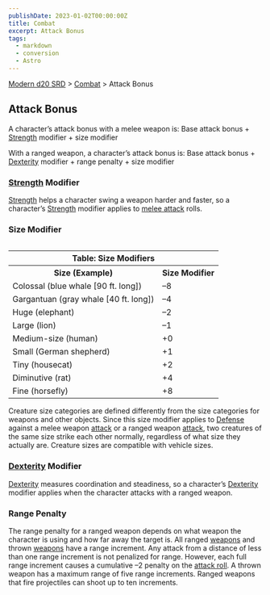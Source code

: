 ```yaml
---
publishDate: 2023-01-02T00:00:00Z
title: Combat
excerpt: Attack Bonus
tags:
  - markdown
  - conversion
  - Astro
---
```


[Modern d20 SRD](/#modernD20) > [Combat](modern-d20-srd-combat-index) > Attack Bonus

## Attack Bonus

A character’s attack bonus with a melee weapon is: Base attack bonus +
[Strength](modern-d20-srd-basics-ability-scores) modifier + size modifier

With a ranged weapon, a character’s attack bonus is: Base attack bonus +
[Dexterity](modern-d20-srd-basics-ability-scores) modifier + range penalty +
size modifier

### [Strength](modern-d20-srd-basics-ability-scores) Modifier

[Strength](modern-d20-srd-basics-ability-scores) helps a character swing a
weapon harder and faster, so a character’s [Strength](modern-d20-srd-basics-ability-scores) modifier applies to [melee attack](modern-d20-srd-combat-attack-roll) rolls.

### Size Modifier


<table style="float: right"><tr><th colspan="2"> Table: Size Modifiers</th></tr> <tr> <th>Size (Example)</th> <th>Size Modifier</th> </tr> <tr><td>Colossal (blue whale [90 ft. long])</td><td> –8</td></tr> <tr class="shaded"><td>Gargantuan (gray whale [40 ft. long])</td><td> –4</td></tr> <tr><td>Huge (elephant)</td><td> –2</td></tr> <tr class="shaded"><td>Large (lion)</td><td> –1</td></tr> <tr><td>Medium-size (human)</td><td> +0</td></tr> <tr class="shaded"><td>Small (German shepherd)</td><td> +1</td></tr> <tr><td>Tiny (housecat)</td><td> +2</td></tr> <tr class="shaded"><td>Diminutive (rat)</td><td> +4</td></tr> <tr><td>Fine (horsefly)</td><td> +8 </td></tr></table>



Creature size categories are defined differently from the size categories for
weapons and other objects. Since this size modifier applies to
[Defense](modern-d20-srd-combat-defense) against a melee weapon
[attack](modern-d20-srd-combat-attack-roll) or a ranged weapon
[attack](modern-d20-srd-combat-attack-roll), two creatures of the same size
strike each other normally, regardless of what size they actually are.
Creature sizes are compatible with vehicle sizes.

### [Dexterity](modern-d20-srd-basics-ability-scores) Modifier

[Dexterity](modern-d20-srd-basics-ability-scores) measures coordination and
steadiness, so a character’s [Dexterity](modern-d20-srd-basics-ability-scores)
modifier applies when the character attacks with a ranged weapon.

### Range Penalty

The range penalty for a ranged weapon depends on what weapon the character is
using and how far away the target is. All ranged [weapons](modern-d20-srd-equipment-equipment-weapons) and thrown [weapons](modern-d20-srd-equipment-equipment-weapons) have a range increment. Any attack from a distance of less
than one range increment is not penalized for range. However, each full range
increment causes a cumulative –2 penalty on the [attack roll](modern-d20-srd-combat-attack-roll). A thrown weapon has a maximum range of five range
increments. Ranged weapons that fire projectiles can shoot up to ten
increments.

